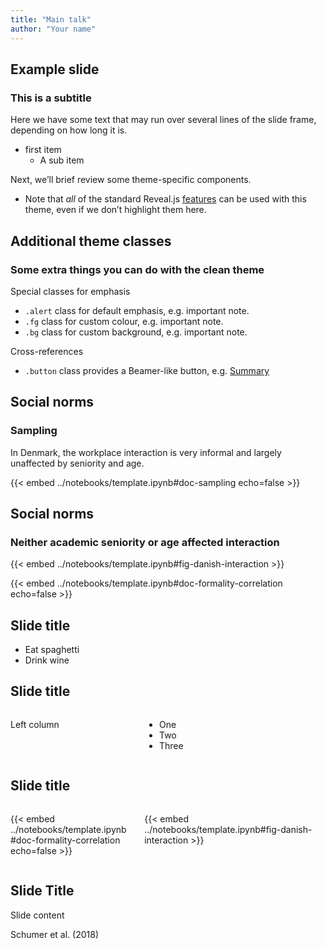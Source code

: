 ```yaml
---
title: "Main talk"
author: "Your name"
---
```


## Example slide

### This is a subtitle

Here we have some text that may run over several lines of the slide frame,
depending on how long it is.

- first item 
    - A sub item

Next, we'll brief review some theme-specific components.

- Note that _all_ of the standard Reveal.js
[features](https://quarto.org/docs/presentations/revealjs/)
can be used with this theme, even if we don't highlight them here.

## Additional theme classes

### Some extra things you can do with the clean theme

Special classes for emphasis

- `.alert` class for default emphasis, e.g. [important note]{.alert}.
- `.fg` class for custom colour, e.g. [important note]{.fg style="--col: #e64173"}.
- `.bg` class for custom background, e.g. [important note]{.bg style="--col: #e64173"}.

Cross-references

- `.button` class provides a Beamer-like button, e.g.
[[Summary]{.button}](#sec-summary)


## Social norms

### Sampling

In Denmark, the workplace interaction is very informal and largely unaffected by seniority and age. 

{{< embed ../notebooks/template.ipynb#doc-sampling echo=false >}}

## Social norms

### Neither academic seniority or age affected interaction

{{< embed ../notebooks/template.ipynb#fig-danish-interaction >}}

<!-- a bug in quarto does not allow successive embeds witout somthing in between (like this) -->

{{< embed ../notebooks/template.ipynb#doc-formality-correlation echo=false >}}

## Slide title

::: {.incremental}
- Eat spaghetti
- Drink wine
:::

## Slide title

:::: {.columns}

::: {.column width="40%"}
Left column
:::

::: {.column width="60%"}
- One
- Two
- Three
:::

::::

## Slide title

:::: {.columns}

::: {.column width="40%"}
{{< embed ../notebooks/template.ipynb#doc-formality-correlation echo=false >}}
:::

::: {.column width="60%"}
{{< embed ../notebooks/template.ipynb#fig-danish-interaction >}}
:::

::::

## Slide Title

Slide content

::: aside
Schumer et al. (2018)
:::
